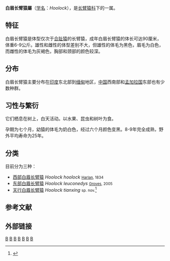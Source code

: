 {{Automatic taxobox
| taxon = Hoolock
| authority = [[Mootnick|Mootnick]] & [[Colin_Groves|Groves]], 2005
| status = EN
| status_system = iucn
| trend = unknown
| image = Gibbon Hoolock de l'ouest.JPG
| subdivision_ranks = [[种|种]]
| subdivision = [[#分类|見內文]]
}}

'''白眉长臂猿屬'''（[[学名|学名]]：''Hoolock''），是[[长臂猿科|长臂猿科]]下的一属。

== 特征 ==
白眉长臂猿是体型仅次于[[合趾猿|合趾猿]]的长臂猿，成年白眉长臂猿的体长可达90厘米，体重6-9公斤。雄性和雌性的体型差别不大，但雄性的体毛为黑色，眉毛为白色，而雌性的体毛为灰褐色，胸部和颈部的颜色较深。

== 分布 ==
白眉长臂猿主要分布在[[印度|印度]]东北部到[[缅甸|缅甸]]地区，[[中国|中国]]西南部和[[孟加拉国|孟加拉国]]东部也有少数种群。

== 习性与繁衍 ==
它们栖息在树上，白天活动。以水果、昆虫和树叶为食。

孕期为七个月，幼猿的体毛为奶白色，经过六个月颜色变黑。8-9年完全成熟，野外平均寿命为25年。

== 分类 ==
目前分为三种：
* [[西部白眉长臂猿|西部白眉长臂猿]] ''Hoolock  hoolock'' <small>[[Harlan|Harlan]], 1834</small>
* [[东部白眉长臂猿|东部白眉长臂猿]] ''Hoolock leuconedys'' <small>[[Groves|Groves]], 2005</small>
* [[天行白眉长臂猿|天行白眉长臂猿]] ''Hoolock tianxing'' <small>sp. nov.</small><ref>{{Cite web |url=http://www.iflscience.com/plants-and-animals/newly-discovered-gibbon-named-after-star-wars-character/ |title=存档副本 |access-date=2017-01-13 |archive-date=2020-11-11 |archive-url=https://web.archive.org/web/20201111192859/https://www.iflscience.com/plants-and-animals/newly-discovered-gibbon-named-after-star-wars-character/ |dead-url=no }}</ref>

== 参考文献 ==
{{reflist}}

== 外部链接 ==
{{维基物种|Hoolock|白眉长臂猿属}}
{{簡鼻亞目|Ho.}}
{{長臂猿科}}
{{Taxonbar|from=Q303166}}

[[Category:長臂猿科|B]]
[[Category:中国國家一級保護动物|B]]
[[Category:中國哺乳動物|B]]
[[Category:孟加拉國哺乳動物|B]]
[[Category:印度哺乳動物|B]]
[[Category:緬甸哺乳動物|B]]
[[Category:2005年描述的分类群|B]]